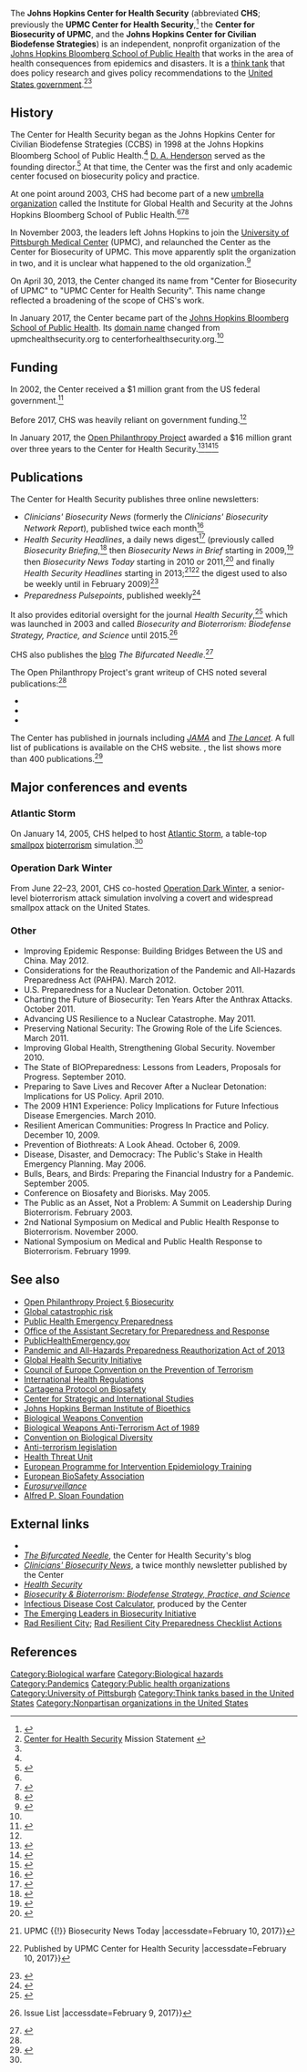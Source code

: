 {{Infobox organization
| name                = Johns Hopkins Center for Health Security
| native_name         = 
| native_name_lang    = 
| named_after         = 
| image               = 
| image_size          = 
| alt                 = 
| caption             = 
| logo                =
| logo_size           = 
| logo_alt            = 
| logo_caption        = 
| map                 = 
| map_size            = 
| map_alt             = 
| map_caption         = 
| map2                = 
| map2_size           = 
| map2_alt            = 
| map2_caption        = 
| abbreviation        = CHS<ref name="open_phil" />
| motto               = 
| predecessor         = 
| merged              = 
| successor           = 
| formation           = {{start date and age|1998}}<ref name="open_phil" />
| founder             = 
| founding_location   = 
| extinction          = <!-- use {{end date and age|YYYY|MM|DD}} -->
| merger              = 
| type                = [[Think tank]]
| tax_id              = <!-- or | vat_id = (for European organizations) -->
| registration_id     = <!-- for non-profit org -->
| status              = 
| purpose             = 
| headquarters        = 
| location            = [[Baltimore]], [[Maryland]], [[United States of America]]
| coords              = <!-- {{coord|LAT|LON|display=inline, title}} -->
| region              = 
| services            = 
| products            = 
| methods             = 
| fields              = 
| membership          = 
| membership_year     = 
| language            = 
| owner               = <!-- or | owners = -->
| sec_gen             = 
| leader_title        = [[Chief Executive Officer|CEO]] and Director
| leader_name         = Tom Inglesby
| leader_title2       = [[Chief Operating Officer|COO]] and Deputy Director
| leader_name2        = Anita Cicero
| leader_title3       = 
| leader_name3        = 
| leader_title4       = 
| leader_name4        = 
| board_of_directors  = 
| key_people          = {{unbulleted list|[[D. A. Henderson]]|[[Tara O'Toole]]}}
| main_organ          = 
| parent_organization = 
| subsidiaries        = 
| secessions          = 
| affiliations        = [[Johns Hopkins Bloomberg School of Public Health]]
| budget              = 
| budget_year         = 
| revenue             = 
| revenue_year        = 
| disbursements       = 
| expenses            = 
| expenses_year       = 
| endowment           = 
| staff               = 23<ref>{{cite web |url=http://www.centerforhealthsecurity.org/our-staff/profiles/index.html |author=Teddy Karambelas |date=January 26, 2017 |title=Our Staff |accessdate=February 9, 2017}}</ref>
| staff_year          = 2017
| volunteers          = 
| volunteers_year     = 
| slogan              = 
| mission             = "Protect people's health from the consequences of epidemics and disasters and ensure that communities are resilient to major challenges."<ref>{{cite web |url=http://www.centerforhealthsecurity.org/ |author=Teddy Karambelas |date=February 7, 2017 |title=JHSPH Center for Health Security |accessdate=February 9, 2017}}</ref>
| website             = {{URL|http://www.centerforhealthsecurity.org/}}
| remarks             = 
| formerly            = {{unbulleted list|Johns Hopkins Center for Civilian Biodefense Strategies (1998–2003)|Center for Biosecurity of UPMC (2003–2013)|UPMC Center for Health Security (2013–2017)}}
| footnotes           = 
}}
The '''Johns Hopkins Center for Health Security''' (abbreviated '''CHS'''; previously the '''UPMC Center for Health Security''',<ref name="jh_rename">{{cite web |url=http://www.centerforhealthsecurity.org/our-work/events/JHSPH%20Partnership/JHSPH%20Partnership |author=Price Tyson |date=January 16, 2017 |title=Center for Health Security Joins Johns Hopkins Bloomberg School |publisher=Johns Hopkins Center for Health Security |accessdate=February 8, 2017 |quote=the Center for Health Security, which had previously been affiliated with the University of Pittsburgh Medical Center (UPMC), has joined the Johns Hopkins Bloomberg School of Public Health.}}</ref> the '''Center for Biosecurity of UPMC''', and the '''Johns Hopkins Center for Civilian Biodefense Strategies''') is an independent, nonprofit organization of the [[Johns Hopkins Bloomberg School of Public Health]] that works in the area of health consequences from epidemics and disasters. It is a [[think tank]] that does policy research and gives policy recommendations to the [[United States government]].<ref name=about>[http://www.upmchealthsecurity.org/website/about_us/ Center for Health Security] Mission Statement   {{webarchive |url=https://web.archive.org/web/20130622081819/http://www.upmchealthsecurity.org/website/about_us/ |date=June 22, 2013 }}</ref><ref name="open_phil" />

==History==

The Center for Health Security began as the Johns Hopkins Center for Civilian Biodefense Strategies (CCBS) in 1998 at the Johns Hopkins Bloomberg School of Public Health.<ref name="roos" /> [[D. A. Henderson]] served as the founding director.<ref>{{cite web |url=http://www.centerforhealthsecurity.org/our-staff/profiles/henderson/index.html |author=UPMC Center for Health Security |date=January 18, 2017 |title=D. A. Henderson |accessdate=February 10, 2017 |quote=He was Dean Emeritus and Professor at the Johns Hopkins School of Public Health and a Founding Director (1998) of the Johns Hopkins Center for Civilian Biodefense Strategies.}}</ref> At that time, the Center was the first and only academic center focused on biosecurity policy and practice.

At one point around 2003, CHS had become part of a new [[umbrella organization]] called the Institute for Global Health and Security at the Johns Hopkins Bloomberg School of Public Health.<ref name="roos" /><ref>{{cite web |url=http://pages.jh.edu/~gazette/2003/22sep03/22global.html |title=Public Health forms Global Health, Security Institute |publisher=''Johns Hopkins Gazette'' |date=September 22, 2003 |accessdate=February 10, 2017 |first=Tim |last=Parsons}}</ref><ref>{{cite web |url=http://www.jhsph.edu/news/news-releases/2003/global-health-security.html |author=JH Bloomberg School of Public Health |date=September 16, 2003 |title=Institute for Global Health and Security |publisher=Johns Hopkins Bloomberg School of Public Health |accessdate=February 10, 2017}}</ref>

In November 2003, the leaders left Johns Hopkins to join the [[University of Pittsburgh Medical Center]] (UPMC), and relaunched the Center as the Center for Biosecurity of UPMC. This move apparently split the organization in two, and it is unclear what happened to the old organization.<ref name="roos">{{cite web |url=http://www.cidrap.umn.edu/news-perspective/2003/09/johns-hopkins-biodefense-experts-head-new-direction |first=Robert |last=Roos|publisher=CIDRAP |title=Johns Hopkins biodefense experts head in new direction |accessdate=February 8, 2017 |date=September 23, 2003 |quote=the four full-time faculty members and 16 administrative staff members of the CCBS are all leaving Hopkins to join the UPMC. 'No decision has been made exactly what to do with the Center for Civilian Biodefense Strategies, whether it'll have a new direction or mission incorporated into some other center,' [Tim Parsons] said. 'But its biodefense activities will be incorporated in some way into the new initiative of the Institute for Global Health Security.'}}</ref>

On April 30, 2013, the Center changed its name from "Center for Biosecurity of UPMC" to "UPMC Center for Health Security". This name change reflected a broadening of the scope of CHS's work.

In January 2017, the Center became part of the [[Johns Hopkins Bloomberg School of Public Health]]. Its [[domain name]] changed from upmchealthsecurity.org to centerforhealthsecurity.org.<ref name="jh_rename" />

==Funding==

In 2002, the Center received a $1 million grant from the US federal government.<ref>{{cite web |url=http://www.jhsph.edu/news/news-releases/2002/biodefense-grant.html |date=January 7, 2002 |title=Biodefense Center to Receive $1 Million |author=JH Bloomberg School of Public Health |publisher=Johns Hopkins Bloomberg School of Public Health |accessdate=February 10, 2017}}</ref>

Before 2017, CHS was heavily reliant on government funding.<ref name="open_phil" />

In January 2017, the [[Open Philanthropy Project]] awarded a $16 million grant over three years to the Center for Health Security.<ref name="open_phil">{{cite web |url=http://www.openphilanthropy.org/focus/global-catastrophic-risks/biosecurity/center-health-security-biosecurity-global-health-security-and-global-catastrophic |title=Johns Hopkins Center for Health Security — Biosecurity, Global Health Security, and Global Catastrophic Risks |publisher= Open Philanthropy Project |accessdate=February 8, 2017}}</ref><ref>{{cite web |url=http://thedailyrecord.com/2017/02/08/maryland-health-security-grant-hopkins/ |title=Hopkins' Center for Health Security gets $16M grant |publisher=Maryland Daily Record |author=Associated Press |date=February 8, 2017 |accessdate=February 8, 2017 |quote=The Johns Hopkins Bloomberg School of Public Health's Center for Health Security has been awarded a three-year, $16 million grant to support work on strengthening health security and public health preparedness.}}</ref><ref>{{cite web |url=http://www.washingtontimes.com/news/2017/feb/8/center-for-health-security-gets-16m-grant/ |publisher=''[[The Washington Times]]'' |title=Center for Health Security gets $16M grant |date=February 8, 2017 |accessdate=February 8, 2017}}</ref>

==Publications==

The Center for Health Security publishes three online newsletters:

* ''Clinicians' Biosecurity News'' (formerly the ''Clinicians' Biosecurity Network Report''), published twice each month<ref>{{cite web |url=http://www.upmc-cbn.org/about_cbn/about_network.html |author=Center for Biosecurity of UPMC |date=January 16, 2017 |title=About Clinicians' Biosecurity News |publisher=UPMC Center for Health Security |accessdate=February 9, 2017}}</ref>
* ''Health Security Headlines'', a daily news digest<ref>{{cite web |url=http://www.centerforhealthsecurity.org/resources/hsh/index.html |author=Center for Biosecurity of UPMC |date=January 31, 2017 |title=Health Security Headlines |accessdate=February 9, 2017}}</ref> (previously called ''Biosecurity Briefing'',<ref>{{cite web |url=https://web.archive.org/web/20070927021007/http://www.upmc-biosecurity.org/website/biosecurity_briefing |author=Center for Biosecurity of UPMC |title=Biosecurity Briefing |date=September 21, 2007 |accessdate=February 10, 2017}}</ref> then ''Biosecurity News in Brief'' starting in 2009,<ref>{{cite web |url=https://web.archive.org/web/20090501170510/http://www.upmc-biosecurity.org/website/biosecurity_briefing/ |author=Center for Biosecurity of UPMC |title=Biosecurity News in Brief -- Center for Biosecurity of UPMC |date=April 30, 2009 |accessdate=February 10, 2017}}</ref> then ''Biosecurity News Today'' starting in 2010 or 2011,<ref>{{cite web |url=https://web.archive.org/web/20110717134042/http://www.upmc-biosecurity.org/website/biosecurity_briefing |author=Center for Biosecurity of UPMC |date=July 15, 2011 |title=Biosecurity News Today |accessdate=February 10, 2017 |quote=Biosecurity News Today}}</ref> and finally ''Health Security Headlines'' starting in 2013;<ref>{{cite web |url=https://web.archive.org/web/20130206192754/http://www.upmc-biosecurity.org/website/biosecurity_briefing/ |author=Center for Biosecurity of UPMC |date=August 13, 2012 |title=Center for Biosecurity {{!}} UPMC {{!}} Biosecurity News Today |accessdate=February 10, 2017}}</ref><ref>{{cite web |url=https://web.archive.org/web/20130711042710/http://www.upmchealthsecurity.org/website/health-security-headlines/ |author=Center for Biosecurity of UPMC |date=July 1, 2013 |title=Health Security Headlines {{!}} Published by UPMC Center for Health Security |accessdate=February 10, 2017}}</ref> the digest used to also be weekly until in February 2009)<ref>{{cite web |url=http://incaseofemergencyblog.com/2009/02/05/weekly-biosecurity-briefing-e-newsletter-is-becoming-a-daily/ |title=Weekly "Biosecurity Briefing" E-Newsletter Is Becoming A Daily |website=In Case Of Emergency, Read Blog |first=John |last=Solomon |date=February 5, 2009 |accessdate=February 10, 2017 |quote=I am happy to report that a helpful weekly email resource is going daily beginning this Monday. The ''Biosecurity Briefing'', published by the Baltimore-based Center for Biosecurity of the University of Pittsburgh Medical Center, is being expanded.}}</ref>
* ''Preparedness Pulsepoints'', published weekly<ref>{{cite web |url=http://www.centerforhealthsecurity.org/resources/pulsepoints/index.html |author=Center for Biosecurity of UPMC |date=January 31, 2017 |title=Preparedness Pulsepoints |accessdate=February 9, 2017}}</ref>

It also provides editorial oversight for the journal ''Health Security'',<ref>{{cite web |url=http://www.centerforhealthsecurity.org/our-work/index.html |author=Rob Adams |date=January 18, 2017 |title=Our Work |accessdate=February 9, 2017 |quote=Journal: The Center provides editorial oversight for the peer-reviewed journal, Health Security, which is published 6 times per year.}}</ref> which was launched in 2003 and called ''Biosecurity and Bioterrorism: Biodefense Strategy, Practice, and Science'' until 2015.<ref>{{cite web |url=http://online.liebertpub.com/bsp |title=Biosecurity and Bioterrorism: Biodefense Strategy, Practice, and Science {{!}} Issue List |accessdate=February 9, 2017}}</ref>

CHS also publishes the [[blog]] ''The Bifurcated Needle''.<ref>{{cite web |url=http://www.bifurcatedneedle.com/about/ |publisher=Johns Hopkins Center for Health Security |website=The Bifurcated Needle |title=About |accessdate=February 10, 2017}}</ref>

The Open Philanthropy Project's grant writeup of CHS noted several publications:<ref name="open_phil" />

* {{Cite journal| doi = 10.1126/science.aab0713| issn = 0036-8075| volume = 349| issue = 6250| pages = 792–793| last1 = Boddie| first1 = Crystal| last2 = Watson| first2 = Matthew| last3 = Ackerman| first3 = Gary| last4 = Gronvall| first4 = Gigi Kwik| title = Assessing the bioweapons threat: Is there a foundation of agreement among experts about risk?| journal = Science| date = August 21, 2015| url = http://www.upmchealthsecurity.org/our-work/pubs_archive/pubs-pdfs/2015/Science2015Boddie7923_1.pdf | pmid = 26293941}}
* {{Cite journal| doi = 10.15252/embr.201541674| issn = 1469-3178| volume = 17| issue = 2| pages = 127–130| last1 = Inglesby| first1 = Thomas V.| last2 = Relman| first2 = David A.| title = How likely is it that biological agents will be used deliberately to cause widespread harm?| journal = EMBO reports| date = February 1, 2016| url = http://onlinelibrary.wiley.com/doi/10.15252/embr.201541674/abstract}}
* {{Cite web|url=http://www.upmchealthsecurity.org/our-work/pubs_archive/pubs-pdfs/2016/Final_report_to_PASCC_071416.pdf |title=Improving Security through International Biosafety Norms |first1=Gigi Kwik |last1=Gronvall|first2=Matthew|last2= Shearer|first3= Hannah|last3= Collins|first4= Thomas|last4= Inglesby |date=July 14, 2016 |publisher=UPMC Center for Health Security}}

The Center has published in journals including ''[[JAMA (journal)|JAMA]]'' and ''[[The Lancet]]''. A full list of publications is available on the CHS website. {{as of|2017|02}}, the list shows more than 400 publications.<ref>{{cite web |url=http://www.centerforhealthsecurity.org/our-work/publications/?resultCount=9999&view=list |title=All Publications |accessdate=February 9, 2017}}</ref>

==Major conferences and events==

===Atlantic Storm===

On January 14, 2005, CHS helped to host [[Atlantic Storm]], a table-top [[smallpox]] [[bioterrorism]] simulation.<ref name="open_phil" />

===Operation Dark Winter===

From June 22–23, 2001, CHS co-hosted [[Operation Dark Winter]], a senior-level bioterrorism attack simulation involving a covert and widespread smallpox attack on the United States.

===Other===

{{Div col|colwidth=30em}}
*Improving Epidemic Response: Building Bridges Between the US and China. May 2012.
*Considerations for the Reauthorization of the Pandemic and All-Hazards Preparedness Act (PAHPA). March 2012.
*U.S. Preparedness for a Nuclear Detonation. October 2011.
*Charting the Future of Biosecurity: Ten Years After the Anthrax Attacks. October 2011.
*Advancing US Resilience to a Nuclear Catastrophe. May 2011.
*Preserving National Security: The Growing Role of the Life Sciences. March 2011.
*Improving Global Health, Strengthening Global Security. November 2010.
*The State of BIOPreparedness: Lessons from Leaders, Proposals for Progress. September 2010.
*Preparing to Save Lives and Recover After a Nuclear Detonation: Implications for US Policy. April 2010.
*The 2009 H1N1 Experience: Policy Implications for Future Infectious Disease Emergencies. March 2010.
*Resilient American Communities: Progress In Practice and Policy. December 10, 2009.
*Prevention of Biothreats: A Look Ahead. October 6, 2009.
*Disease, Disaster, and Democracy: The Public's Stake in Health Emergency Planning. May 2006.
*Bulls, Bears, and Birds: Preparing the Financial Industry for a Pandemic. September 2005.
*Conference on Biosafety and Biorisks. May 2005.
*The Public as an Asset, Not a Problem: A Summit on Leadership During Bioterrorism. February 2003.
*2nd National Symposium on Medical and Public Health Response to Bioterrorism. November 2000.
*National Symposium on Medical and Public Health Response to Bioterrorism. February 1999.
{{Div col end}}

==See also==

{{Div col|colwidth=20em}}
* [[Open Philanthropy Project#Biosecurity|Open Philanthropy Project § Biosecurity]]
* [[Global catastrophic risk]]
* [[Public Health Emergency Preparedness]]
* [[Office of the Assistant Secretary for Preparedness and Response]]
* [[PublicHealthEmergency.gov]]
* [[Pandemic and All-Hazards Preparedness Reauthorization Act of 2013]]
* [[Global Health Security Initiative]]
* [[Council of Europe Convention on the Prevention of Terrorism]]
* [[International Health Regulations]]
* [[Cartagena Protocol on Biosafety]]
* [[Center for Strategic and International Studies]]
* [[Johns Hopkins Berman Institute of Bioethics]]
* [[Biological Weapons Convention]]
* [[Biological Weapons Anti-Terrorism Act of 1989]]
* [[Convention on Biological Diversity]]
* [[Anti-terrorism legislation]]
* [[Health Threat Unit]]
* [[European Programme for Intervention Epidemiology Training]]
* [[European BioSafety Association]]
* ''[[Eurosurveillance]]''
* [[Alfred P. Sloan Foundation]]
{{Div col end}}

==External links==
* {{Official website|http://www.centerforhealthsecurity.org/}}
* [http://www.bifurcatedneedle.com/ ''The Bifurcated Needle''], the Center for Health Security's blog
* [http://www.upmc-cbn.org/index.html ''Clinicians' Biosecurity News''], a twice monthly newsletter published by the Center
* [http://www.liebertpub.com/hs ''Health Security'']
* [http://www.liebertonline.com/loi/bsp ''Biosecurity & Bioterrorism: Biodefense Strategy, Practice, and Science'']
* [http://www.idcostcalc.org/ Infectious Disease Cost Calculator], produced by the Center
* [http://www.emergingbioleaders.org/ The Emerging Leaders in Biosecurity Initiative]
* [http://www.centerforhealthsecurity.org/resources/rrc/ Rad Resilient City]; [http://www.centerforhealthsecurity.org/our-work/interactives/rad-resilient-city/index Rad Resilient City Preparedness Checklist Actions]

==References==
{{Reflist|30em}}

{{JHU}}
{{Johns Hopkins Health System}}
{{University of Pittsburgh Medical Center}}
{{Bioterrorism}}

{{DEFAULTSORT:Johns Hopkins Center for Health Security}}
[[Category:Biological warfare]]
[[Category:Biological hazards]]
[[Category:Pandemics]]
[[Category:Public health organizations]]
[[Category:University of Pittsburgh]]
[[Category:Think tanks based in the United States]]
[[Category:Nonpartisan organizations in the United States]]
